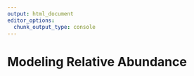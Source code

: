 ```yaml
---
output: html_document
editor_options: 
  chunk_output_type: console
---
```


# Modeling Relative Abundance {#abundance}
